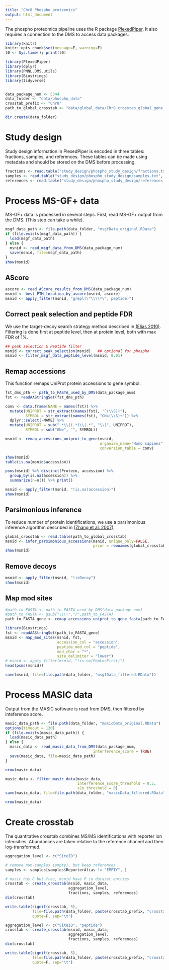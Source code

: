 ```yaml
---
title: "Chr8 Phospho proteomics"
output: html_document
---
```


The phospho proteomics pipeline uses the R package [PlexedPiper](https://github.com/vladpetyuk/PlexedPiper). It also requires a connection to the DMS to access data packages.

```r
library(knitr)
knitr::opts_chunk$set(message=F, warning=F)
t0 <- Sys.time(); print(t0)
```

```r
library(PlexedPiper)
library(dplyr)
library(PNNL.DMS.utils)
library(Biostrings)
library(tidyverse)


data_package_num <- 5344
data_folder <- "data/phospho_data"
crosstab_prefix <- "Chr8"
path_to_global_crosstab <- "data/global_data/Chr8_crosstab_global_gene_original.txt"

dir.create(data_folder)

```



# Study design

Study design information in PlexedPiper is encoded in three tables: fractions, samples, and references. 
These tables can be made using metadata and should be stored on the DMS before processing.


```r
fractions <- read.table("study_design/phospho_study_design/fractions.txt", sep = "\t", header = T)
samples <- read.table("study_design/phospho_study_design/samples.txt", sep = "\t", header = T)
references <- read.table("study_design/phospho_study_design/references.txt", sep = "\t", header = T)

```


# Process MS-GF+ data

MS-GF+ data is processed in several steps. First, read MS-GF+ output from the DMS. (This step can take a while).

```r
msgf_data_path <- file.path(data_folder, "msgfData_original.RData")
if (file.exists(msgf_data_path)) {
  load(msgf_data_path)
} else {
  msnid <- read_msgf_data_from_DMS(data_package_num)
  save(msnid, file=msgf_data_path)
}
show(msnid)

```


## AScore


```r
ascore <- read_AScore_results_from_DMS(data_package_num)
msnid <- best_PTM_location_by_ascore(msnid, ascore)
msnid <- apply_filter(msnid, "grepl(\"\\\\*\", peptide)")
```


## Correct peak selection and peptide FDR
We use the target-decoy search strategy method described in [(Elias 2010)](https://www.ncbi.nlm.nih.gov/pmc/articles/PMC2922680/). 
Filtering is done first at peptide level, then at protein level, both with max FDR of 1%.


```r
## peak selection & Peptide filter
msnid <- correct_peak_selection(msnid)   ## optional for phospho
msnid <- filter_msgf_data_peptide_level(msnid, 0.01)
```


## Remap accessions

This function remaps UniProt protein accessions to gene symbol.

```r
fst_dms_pth <- path_to_FASTA_used_by_DMS(data_package_num)
fst <- readAAStringSet(fst_dms_pth)

conv <- data.frame(NAME = names(fst)) %>%
  mutate(UNIPROT = str_extract(names(fst), "^(\\S)+"),
         SYMBOL = str_extract(names(fst), "GN=(\\S)+")) %>%
  dplyr::select(-NAME) %>%
  mutate(UNIPROT = sub(".*\\|(.*)\\|.*", "\\1", UNIPROT),
         SYMBOL = sub("GN=", "", SYMBOL))

msnid <- remap_accessions_uniprot_to_gene(msnid,
                                          organism_name="Homo sapiens",
                                          conversion_table = conv)

show(msnid)
table(is.na(msnid$accession))

psms(msnid) %>% distinct(Protein, accession) %>%
  group_by(is.na(accession)) %>%
  summarize(n=n()) %>% print()

msnid <- apply_filter(msnid, "!is.na(accession)")
show(msnid)
```


## Parsimonious inference

To reduce number of protein identifications, we use a parsimonious inference algorithm described in 
[(Zhang et al. 2007)](https://www.ncbi.nlm.nih.gov/pmc/articles/PMC2810678/).


```r
global_crosstab <- read.table(path_to_global_crosstab)
msnid <- infer_parsimonious_accessions(msnid, unique_only=FALSE,
                                       prior = rownames(global_crosstab))
show(msnid)

```


## Remove decoys


```r
msnid <- apply_filter(msnid, "!isDecoy")
show(msnid)

```


## Map mod sites


```r
#path_to_FASTA <- path_to_FASTA_used_by_DMS(data_package_num)
#path_to_FASTA <- gsub("\\\\","/",path_to_FASTA)
path_to_FASTA_gene <- remap_accessions_uniprot_to_gene_fasta(path_to_FASTA)

library(Biostrings)
fst <- readAAStringSet(path_to_FASTA_gene)
msnid <- map_mod_sites(msnid, fst, 
                       accession_col = "accession", 
                       peptide_mod_col = "peptide", 
                       mod_char = "*",
                       site_delimiter = "lower")
# msnid <- apply_filter(msnid, "!is.na(PepLocFirst)")
head(psms(msnid))

save(msnid, file=file.path(data_folder, "msgfData_filtered.RData"))

```


# Process MASIC data

Output from the MASIC software is read from DMS, then filtered by inteference score.


```r
masic_data_path <- file.path(data_folder, "masicData_original.RData")
options(timeout = 120)
if (file.exists(masic_data_path)) {
  load(masic_data_path)
} else {
  masic_data <- read_masic_data_from_DMS(data_package_num,
                                       interference_score = TRUE)
  save(masic_data, file=masic_data_path)
}

nrow(masic_data)

```


```r
masic_data <- filter_masic_data(masic_data,
                                interference_score_threshold = 0.5,
                                s2n_threshold = 0)
save(masic_data, file=file.path(data_folder, "masicData_filtered.RData"))

nrow(masic_data)
```


# Create crosstab

The quantitative crosstab combines MS/MS identifications with reporter ion intensities. 
Abundances are taken relative to the reference channel and then log-transformed.


```r
aggregation_level <- c("SiteID")

# remove non-samples (empty), but keep references
samples <- samples[samples$ReporterAlias != "EMPTY", ]

# masic has G but frac, msnid have P in dataset entries
crosstab <- create_crosstab(msnid, masic_data,
                            aggregation_level,
                            fractions, samples, references)
dim(crosstab)

write.table(signif(crosstab, 5),
            file=file.path(data_folder, paste(crosstab_prefix, "crosstab_phospho_siteID_original.txt", sep="_")),
            quote=F, sep="\t")

```



```r
aggregation_level <- c("SiteID", "peptide")
crosstab <- create_crosstab(msnid, masic_data,
                            aggregation_level,
                            fractions, samples, references)
dim(crosstab)

write.table(signif(crosstab, 5),
            file=file.path(data_folder, paste(crosstab_prefix, "crosstab_phospho_peptide_original.txt", sep="_")),
            quote=F, sep="\t")

```




